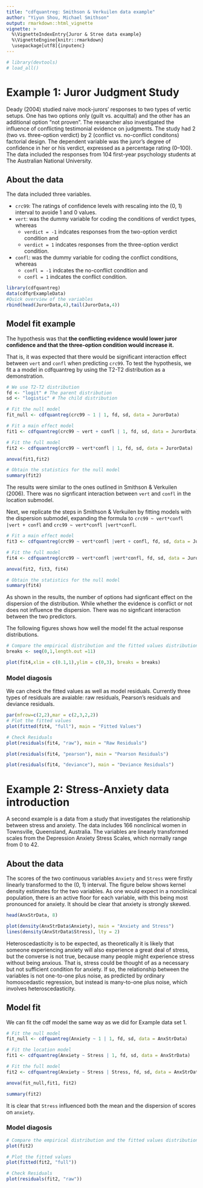 ---
title: "cdfquantreg: Smithson & Verkuilen data example"
author: "Yiyun Shou, Michael Smithson"
output: rmarkdown::html_vignette
vignette: >
  %\VignetteIndexEntry{Juror & Stree data example}
  %\VignetteEngine{knitr::rmarkdown}
  \usepackage[utf8]{inputenc}
---

```{r, echo=FALSE, warning=FALSE, message=FALSE}
# library(devtools)
# load_all()
```

# Example 1: Juror Judgment Study

Deady (2004) studied naive mock-jurors' responses to two types of vertic setups. One has two options only (guilt vs. acquittal) and the other has an additional option "not proven". 
The researcher also investigated the influence of conflicting testimonial evidence on judgments. 
The study had 2 (two vs. three-option verdict) by 2 (conflict vs. no-conflict conditons) factorial design. The dependent variable was the juror’s degree of confidence in her or his verdict, expressed as a percentage rating (0–100). The data included the responses from 104 first-year psychology students at The Australian National University. 

## About the data 

The data included three variables.

* `crc99`: The ratings of confidence levels with rescaling into the (0, 1) interval to avoide 1 and 0 values.
* `vert`: was the dummy variable for coding the conditions of verdict types, whereas 
    + `verdict = -1` indcates responses from the two-option verdict condition and 
    + `verdict = 1` indcates responses from the three-option verdict condition.
* `confl`: was the dummy variable for coding the conflict conditions, whereas 
    + `confl = -1` indcates the no-conflict condition and 
    + `confl = 1` indcates the conflict condition.


```{r}
library(cdfquantreg)
data(cdfqrExampleData)
#Quick overview of the variables
rbind(head(JurorData,4),tail(JurorData,4))
```


## Model fit example

The hypothesis was that **the conflicting evidence would lower juror confidence and that the three-option condition would increase it.**

That is, it was expected that there would be significant interaction effect between `vert` and `confl` when predicting `crc99`. To test the hypothesis, we fit a a model in cdfquantreg by using the T2-T2 distribution as a demonstration. 

```{r fit}
# We use T2-T2 distribution
fd <- "logit" # The parent distribution
sd <- "logistic" # The child distribution

# Fit the null model
fit_null <- cdfquantreg(crc99 ~ 1 | 1, fd, sd, data = JurorData)

# Fit a main effect model
fit1 <- cdfquantreg(crc99 ~ vert + confl | 1, fd, sd, data = JurorData)

# Fit the full model
fit2 <- cdfquantreg(crc99 ~ vert*confl | 1, fd, sd, data = JurorData)

anova(fit1,fit2)

# Obtain the statistics for the null model
summary(fit2)
```

The results were similar to the ones outlined in Smithson & Verkuilen (2006). There was no signficant interaction between `vert` and `confl` in the location submodel.

Next, we replicate the steps in Smithson & Verkuilen by fitting models with the dispersion submodel, expanding the formula to `crc99 ~ vert*confl |vert + confl` and `crc99 ~ vert*confl |vert*confl`.

```{r fit_dismod}
# Fit a main effect model
fit3 <- cdfquantreg(crc99 ~ vert*confl |vert + confl, fd, sd, data = JurorData)

# Fit the full model
fit4 <- cdfquantreg(crc99 ~ vert*confl |vert*confl, fd, sd, data = JurorData)

anova(fit2, fit3, fit4)

# Obtain the statistics for the null model
summary(fit4)
```


As shown in the results, the number of options had signficant effect on the dispersion of the distribution. While whether the evidence is conflict or not does not influence the dispersion. There was no signficant interaction between the two predictors.

The following figures shows how well the model fit the actual response distributions.

```{r,fig.height=4, fig.width=4}
# Compare the empirical distribution and the fitted values distribution
breaks <- seq(0,1,length.out =11)

plot(fit4,xlim = c(0.1,1),ylim = c(0,3), breaks = breaks)
```


### Model diagosis

We can check the fitted values as well as model residuals.
Currently three types of residuals are avaiable: raw residuals, Pearson's residuals and deviance residuals.

```{r plotfit,fig.height=9, fig.width= 9}
par(mfrow=c(2,2),mar = c(2,3,2,2))
# Plot the fitted values
plot(fitted(fit4, "full"), main = "Fitted Values")

# Check Residuals
plot(residuals(fit4, "raw"), main = "Raw Residuals")

plot(residuals(fit4, "pearson"), main = "Pearson Residuals")

plot(residuals(fit4, "deviance"), main = "Deviance Residuals")
```

# Example 2: Stress-Anxiety data introduction

A second example is a data from a study that investigates the relationship between stress and anxiety. The data includes 166 nonclinical women in Townsville, Queensland, Australia. The variables are linearly transformed scales from the Depression Anxiety Stress Scales, which normally range from 0 to 42. 

## About the data 

The scores of the two continuous variables `Anxiety` and `Stress` were firstly linearly transformed to the (0, 1) interval. The figure below shows kernel density estimates for the two variables. As one would expect in a nonclinical population, there is an active floor for each variable, with this being most pronounced for anxiety. It should be clear that anxiety is strongly skewed. 

```{r, fig.height= 4, fig.width= 4}
head(AnxStrData, 8)

plot(density(AnxStrData$Anxiety), main = "Anxiety and Stress")
lines(density(AnxStrData$Stress), lty = 2)
```

Heteroscedasticity is to be expected, as theoretically it is likely that someone experiencing anxiety will also experience a great deal of stress, but the converse is not true, because many people might experience stress without being anxious. That is, stress could be thought of as a necessary but not sufficient condition for anxiety. If so, the relationship between the variables is not one-to-one plus noise, as predicted by ordinary homoscedastic regression, but instead is many-to-one plus noise, which involves heteroscedasticity. 

## Model fit

We can fit the cdf model the same way as we did for Example data set 1. 


```{r fit2}
# Fit the null model
fit_null <- cdfquantreg(Anxiety ~ 1 | 1, fd, sd, data = AnxStrData)

# Fit the location model
fit1 <- cdfquantreg(Anxiety ~ Stress | 1, fd, sd, data = AnxStrData)

# Fit the full model
fit2 <- cdfquantreg(Anxiety ~ Stress | Stress, fd, sd, data = AnxStrData)

anova(fit_null,fit1, fit2)

summary(fit2)
```

It is clear that `Stress` influenced both the mean and the dispersion of scores on `anxiety`. 


### Model diagosis

```{r plotfit2, fig.height= 4, fig.width= 4}
# Compare the empirical distribution and the fitted values distribution
plot(fit2)

# Plot the fitted values
plot(fitted(fit2, "full"))

# Check Residuals
plot(residuals(fit2, "raw"))

```


